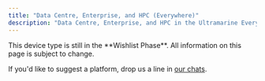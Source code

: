 ```yaml
---
title: "Data Centre, Enterprise, and HPC (Everywhere)"
description: "Data Centre, Enterprise, and HPC in the Ultramarine Everywhere Initiative"
---
```



<Alert type="info">
  This device type is still in the **Wishlist Phase**. All information on this
  page is subject to change.
</Alert>

If you'd like to suggest a platform, drop us a line in [our chats](/en/community/community).
